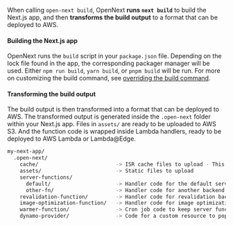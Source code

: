 When calling `open-next build`, OpenNext **runs `next build`** to build the Next.js app, and then **transforms the build output** to a format that can be deployed to AWS.

#### Building the Next.js app

OpenNext runs the `build` script in your `package.json` file. Depending on the lock file found in the app, the corresponding packager manager will be used. Either `npm run build`, `yarn build`, or `pnpm build` will be run. For more on customizing the build command, see [overriding the build command](/aws/advanced/options#custom-build-command).

#### Transforming the build output

The build output is then transformed into a format that can be deployed to AWS. The transformed output is generated inside the `.open-next` folder within your Next.js app. Files in `assets/` are ready to be uploaded to AWS S3. And the function code is wrapped inside Lambda handlers, ready to be deployed to AWS Lambda or Lambda@Edge.

```bash
my-next-app/
  .open-next/
    cache/                         -> ISR cache files to upload - This cannot be directly served
    assets/                        -> Static files to upload
    server-functions/
      default/                     -> Handler code for the default server
      other-fn/                    -> Handler code for another backend
    revalidation-function/         -> Handler code for revalidation backend
    image-optimization-function/   -> Handler code for image optimization backend
    warmer-function/               -> Cron job code to keep server function warm - Not mandatory
    dynamo-provider/               -> Code for a custom resource to populate the Tag Cache - Only necessary for app dir
```
